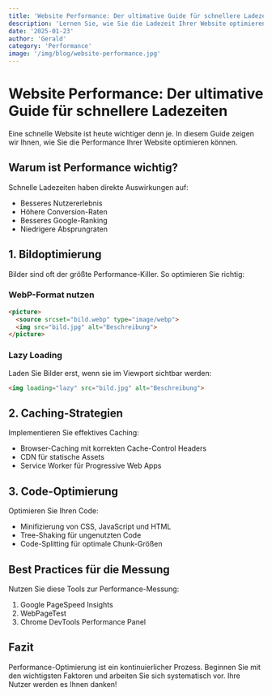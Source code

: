 ```yaml
---
title: 'Website Performance: Der ultimative Guide für schnellere Ladezeiten'
description: 'Lernen Sie, wie Sie die Ladezeit Ihrer Website optimieren und damit Besucherzahlen und Conversions steigern können.'
date: '2025-01-23'
author: 'Gerald'
category: 'Performance'
image: '/img/blog/website-performance.jpg'
---
```


# Website Performance: Der ultimative Guide für schnellere Ladezeiten

Eine schnelle Website ist heute wichtiger denn je. In diesem Guide zeigen wir Ihnen, wie Sie die Performance Ihrer Website optimieren können.

## Warum ist Performance wichtig?

Schnelle Ladezeiten haben direkte Auswirkungen auf:

- Besseres Nutzererlebnis
- Höhere Conversion-Raten
- Besseres Google-Ranking
- Niedrigere Absprungraten

## 1. Bildoptimierung

Bilder sind oft der größte Performance-Killer. So optimieren Sie richtig:

### WebP-Format nutzen
```html
<picture>
  <source srcset="bild.webp" type="image/webp">
  <img src="bild.jpg" alt="Beschreibung">
</picture>
```

### Lazy Loading
Laden Sie Bilder erst, wenn sie im Viewport sichtbar werden:
```html
<img loading="lazy" src="bild.jpg" alt="Beschreibung">
```

## 2. Caching-Strategien

Implementieren Sie effektives Caching:

- Browser-Caching mit korrekten Cache-Control Headers
- CDN für statische Assets
- Service Worker für Progressive Web Apps

## 3. Code-Optimierung

Optimieren Sie Ihren Code:

- Minifizierung von CSS, JavaScript und HTML
- Tree-Shaking für ungenutzten Code
- Code-Splitting für optimale Chunk-Größen

## Best Practices für die Messung

Nutzen Sie diese Tools zur Performance-Messung:

1. Google PageSpeed Insights
2. WebPageTest
3. Chrome DevTools Performance Panel

## Fazit

Performance-Optimierung ist ein kontinuierlicher Prozess. Beginnen Sie mit den wichtigsten Faktoren und arbeiten Sie sich systematisch vor. Ihre Nutzer werden es Ihnen danken!
